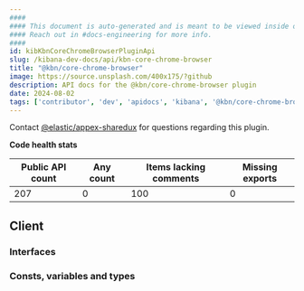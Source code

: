 ```yaml
---
####
#### This document is auto-generated and is meant to be viewed inside our experimental, new docs system.
#### Reach out in #docs-engineering for more info.
####
id: kibKbnCoreChromeBrowserPluginApi
slug: /kibana-dev-docs/api/kbn-core-chrome-browser
title: "@kbn/core-chrome-browser"
image: https://source.unsplash.com/400x175/?github
description: API docs for the @kbn/core-chrome-browser plugin
date: 2024-08-02
tags: ['contributor', 'dev', 'apidocs', 'kibana', '@kbn/core-chrome-browser']
---
```




Contact [@elastic/appex-sharedux](https://github.com/orgs/elastic/teams/appex-sharedux) for questions regarding this plugin.

**Code health stats**

| Public API count  | Any count | Items lacking comments | Missing exports |
|-------------------|-----------|------------------------|-----------------|
| 207 | 0 | 100 | 0 |

## Client

### Interfaces
<DocDefinitionList data={kbnCoreChromeBrowserObj.client.interfaces}/>

### Consts, variables and types
<DocDefinitionList data={kbnCoreChromeBrowserObj.client.misc}/>

